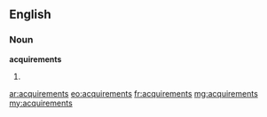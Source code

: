 ==English==

===Noun===
'''acquirements'''

# {{plural of|[[acquirement]]}}

[[ar:acquirements]]
[[eo:acquirements]]
[[fr:acquirements]]
[[mg:acquirements]]
[[my:acquirements]]